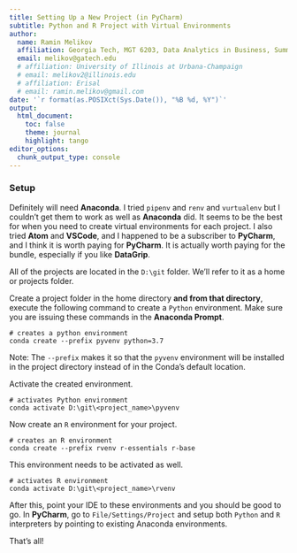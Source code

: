 ```yaml
---
title: Setting Up a New Project (in PyCharm)
subtitle: Python and R Project with Virtual Environments
author:
  name: Ramin Melikov
  affiliation: Georgia Tech, MGT 6203, Data Analytics in Business, Summer 2020
  email: melikov@gatech.edu
  # affiliation: University of Illinois at Urbana-Champaign
  # email: melikov2@illinois.edu
  # affiliation: Erisal
  # email: ramin.melikov@gmail.com
date: '`r format(as.POSIXct(Sys.Date()), "%B %d, %Y")`'
output:
  html_document:
    toc: false
    theme: journal
    highlight: tango
editor_options:
  chunk_output_type: console
---
```


### Setup

Definitely will need **Anaconda**. I tried `pipenv` and `renv` and `vurtualenv`
but I couldn't get them to work as well as **Anaconda** did. It seems to be the
best for when you need to create virtual environments for each project. I also
tried **Atom** and **VSCode**, and I happened to be a subscriber to **PyCharm**,
and I think it is worth paying for **PyCharm**. It is actually worth paying for
the bundle, especially if you like **DataGrip**.

All of the projects are located in the `D:\git` folder. We'll refer to it as a
home or projects folder.

Create a project folder in the home directory **and from that directory**,
execute the following command to create a `Python` environment. Make sure you
are issuing these commands in the **Anaconda Prompt**.

```
# creates a python environment
conda create --prefix pyvenv python=3.7
```

Note: The `--prefix` makes it so that the `pyvenv` environment will be
installed in the project directory instead of in the Conda's default location.

Activate the created environment.

```
# activates Python environment
conda activate D:\git\<project_name>\pyvenv
```

Now create an `R` environment for your project.

```
# creates an R environment
conda create --prefix rvenv r-essentials r-base
```

This environment needs to be activated as well.

```
# activates R environment
conda activate D:\git\<project_name>\rvenv
```

After this, point your IDE to these environments and you should be good to go.
In **PyCharm**, go to `File/Settings/Project` and setup both `Python` and `R`
interpreters by pointing to existing Anaconda environments.

That's all!
